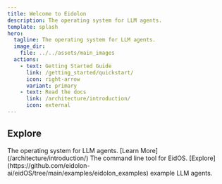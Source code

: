 ```yaml
---
title: Welcome to Eidolon
description: The operating system for LLM agents.
template: splash
hero:
  tagline: The operating system for LLM agents.
  image_dir:
    file: ../../assets/main_images
  actions:
    - text: Getting Started Guide
      link: /getting_started/quickstart/
      icon: right-arrow
      variant: primary
    - text: Read the docs
      link: /architecture/introduction/
      icon: external
---
```



## Explore

<CardGrid stagger>
	<Card title="EidOS" icon="pencil">
		The operating system for LLM agents. [Learn More](/architecture/introduction/)
	</Card>
	<Card title="Eidolon CLI" icon="add-document">
		The command line tool for EidOS.
	</Card>
	<Card title="Examples" icon="setting">
		 [Explore](https://github.com/eidolon-ai/eidOS/tree/main/examples/eidolon_examples) example LLM agents.
	</Card>
</CardGrid>
